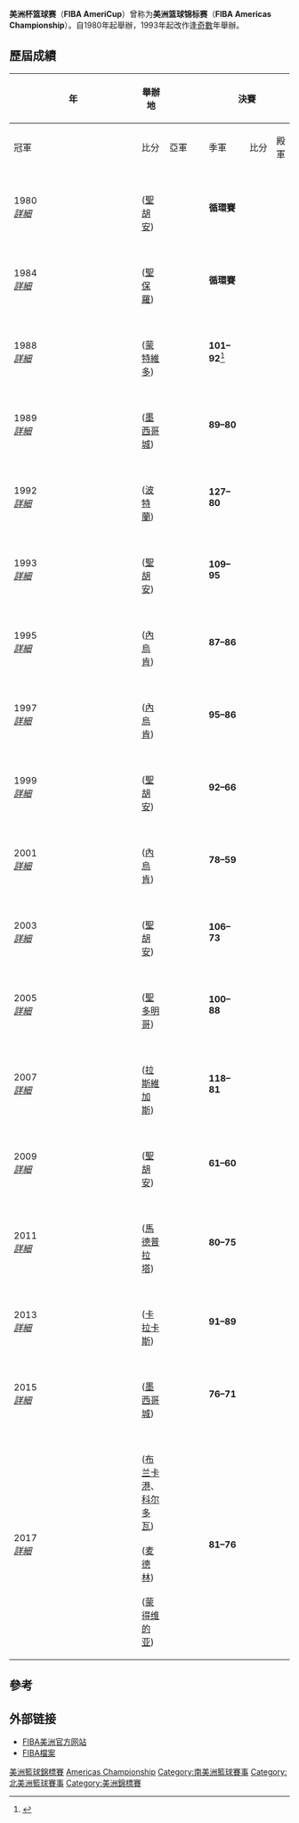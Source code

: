 {{Infobox sports league
| title = 美洲盃籃球賽
| Formerly = 美洲賽事
| current_season = 2017年美洲盃籃球賽
| logo = 
| pixels = 
| caption = 
| sport = 籃球
| fame = 
| motto = 
| founded = 1980年
| inaugural = [[1980年美洲籃球錦標賽|1980]]
| teams = 12
| country = [[美洲籃球協會|美洲籃球協會]]會員國
| continent = [[美洲籃球協會|美洲籃球協會]] ([[美洲|美洲]])
| champion = {{bk|United States}} (第7次)
| most_champs = {{bk|United States}} (7次)
| qualification = 
| website = [http://www.fibaamericas.com/ www.FIBAAmericas.com]
| singles =
| ceo =
| Director =
| TV =
| related_comps = [[Centrobasket|Centrobasket]] <br> [[南美洲籃球錦標賽|南美洲籃球錦標賽]]
| Founder = 
}}
'''美洲杯篮球赛'''（'''FIBA AmeriCup'''）曾称为'''美洲篮球锦标赛'''（'''FIBA Americas Championship'''）。自1980年起舉辦，1993年起改作逢[[奇數|奇數]]年舉辦。

==歷屆成績==
{| class=wikitable style="text-align:center; font-size:90%; width:100%"
|- bgcolor=#C1D8FF
!rowspan=2 width=5%|年
!rowspan=2 width=10%|舉辦地
!width=1% rowspan=35 bgcolor=ffffff|
!colspan=3|決賽
!width=1% rowspan=35 bgcolor=ffffff|
!colspan=3|季軍賽
|- bgcolor=#EFEFEF
!width=15%|冠軍
!width=9%|比分
!width=15%|亞軍
!width=15%|季軍
!width=9%|比分
!width=15%|殿軍
|-
|1980 <br /> ''[[1980年美洲籃球錦標賽|詳細]]''
|{{flag|Puerto Rico|1952}}<br /> ([[聖胡安_(波多黎各)|聖胡安]])
|'''{{bk-big|Puerto Rico|1952}}'''
|'''循環賽'''
|{{bk-big|Canada}}
|{{bk-big|Argentina}}
|'''循環賽'''
|{{bk-big|Brazil|1968}}
|- style="background:#D0E6FF;"
|1984 <br /> ''[[1984年美洲籃球錦標賽|詳細]]''
|{{flag|Brazil|1968}}<br /> ([[聖保羅_(巴西)|聖保羅]])
|'''{{bk-big|Brazil|1968}}'''
|'''循環賽'''
|{{bk-big|Uruguay}}
|{{bk-big|Canada}}
|'''循環賽'''
|{{bk-big|Panama}}
|-
|1988 <br /> ''[[1988年美洲籃球錦標賽|詳細]]''
|{{flag|Uruguay}}<br /> ([[蒙特維多|蒙特維多]])
|'''{{bk-big|Brazil|1968}}'''
|'''101–92'''<ref name="BRA vs PR">{{cite web| url=http://www.merdist.com/SJS060188.jpg| title=Brazil defeats P. R. for gold| publisher=The San Juan Star| accessdate=1988-06-01| archive-date=2018-10-03| archive-url=https://web.archive.org/web/20181003095855/http://www.merdist.com/SJS060188.jpg| dead-url=no}}</ref>
|{{bk-big|Puerto Rico|1952}}
|{{bk-big|Canada}}
|'''87–70'''
|{{bk-big|Uruguay}}
|- style="background:#D0E6FF;"
|1989 <br /> ''[[1989年美洲籃球錦標賽|詳細]]''
|{{flag|Mexico}}<br /> ([[墨西哥城|墨西哥城]])
|'''{{bk-big|Puerto Rico|1952}}'''
|'''89–80'''
|{{bk-big|USA}}
|{{bk-big|Brazil|1968}}
|'''158–124'''
|{{bk-big|Venezuela|1930}}
|-
|1992 <br /> ''[[1992年美洲籃球錦標賽|詳細]]''
|{{flag|United States}}<br /> ([[波特蘭_(奧勒岡州)|波特蘭]])
|'''{{bk-big|USA}}'''
|'''127–80'''
|{{bk-big|Venezuela|1930}}
|{{bk-big|Brazil}}
|'''93–91'''
|{{bk-big|Puerto Rico|1952}}
|- style="background:#D0E6FF;"
|1993 <br /> ''[[1993年美洲籃球錦標賽|詳細]]''
|{{flag|Puerto Rico|1952}}<br /> ([[聖胡安_(波多黎各)|聖胡安]])
|'''{{bk-big|USA}}'''
|'''109–95'''
|{{bk-big|Puerto Rico|1952}}
|{{bk-big|Argentina}}
|'''98–91'''
|{{bk-big|Brazil}}
|-
|1995 <br /> ''[[1995年美洲籃球錦標賽|詳細]]''
|{{flag|Argentina}}<br /> ([[內烏肯|內烏肯]])
|'''{{bk-big|Puerto Rico}}'''
|'''87–86'''
|{{bk-big|Argentina}}
|{{bk-big|Brazil}}
|'''97–77'''
|{{bk-big|Canada}}
|- style="background:#D0E6FF;"
|1997 <br /> ''[[1997年美洲籃球錦標賽|詳細]]''
|{{flag|Uruguay}}<br /> ([[內烏肯|內烏肯]])
|'''{{bk-big|USA}}'''
|'''95–86'''
|{{bk-big|Puerto Rico}}
|{{bk-big|Brazil}}
|'''76–75'''
|{{bk-big|Argentina}}
|-
|1999 <br /> ''[[1999年美洲籃球錦標賽|詳細]]''
|{{flag|Puerto Rico}}<br /> ([[聖胡安_(波多黎各)|聖胡安]])
|'''{{bk-big|USA}}'''
|'''92–66'''
|{{bk-big|Canada}}
|{{bk-big|Argentina}}
|'''103–101'''
|{{bk-big|Puerto Rico}}
|- style="background:#D0E6FF;"
|2001 <br /> ''[[2001年美洲籃球錦標賽|詳細]]''
|{{flag|Argentina}}<br /> ([[內烏肯|內烏肯]])
|'''{{bk-big|Argentina}}'''
|'''78–59'''
|{{bk-big|Brazil}}
|{{bk-big|Canada}}
|'''102–95'''
|{{bk-big|Puerto Rico}}
|-
|2003 <br /> ''[[2003年美洲籃球錦標賽|詳細]]''
|{{flag|Puerto Rico}}<br /> ([[聖胡安_(波多黎各)|聖胡安]])
|'''{{bk-big|USA}}'''
|'''106–73'''
|{{bk-big|Argentina}}
|{{bk-big|Puerto Rico}}
|'''79–66'''
|{{bk-big|Canada}}
|- style="background:#D0E6FF;"
|2005 <br /> ''[[2005年美洲籃球錦標賽|詳細]]''
|{{flag|Dominican Republic}}<br /> ([[聖多明哥|聖多明哥]])
|'''{{bk-big|Brazil}}'''
|'''100–88'''
|{{bk-big|Argentina}}
|{{bk-big|Venezuela|1930}}
|'''93–83'''
|{{bk-big|USA}}
|-
|2007 <br /> ''[[2007年美洲籃球錦標賽|詳細]]''
|{{flag|United States}}<br /> ([[拉斯維加斯|拉斯維加斯]])
|'''{{bk-big|USA}}'''
|'''118–81'''
|{{bk-big|Argentina}}
|{{bk-big|Puerto Rico}}
|'''111–107
|{{bk-big|Brazil}}
|- style="background:#D0E6FF;"
|2009 <br /> ''[[2009年美洲籃球錦標賽|詳細]]''
|{{flag|Puerto Rico}}<br /> ([[聖胡安_(波多黎各)|聖胡安]])
|'''{{bk-big|Brazil}}'''
|'''61–60'''
|{{bk-big|Puerto Rico}}
|{{bk-big|Argentina}}
|'''88–73'''
|{{bk-big|Canada}}
|-
|2011 <br /> ''[[2011年美洲籃球錦標賽|詳細]]''
|{{flag|Argentina}}<br /> ([[馬德普拉塔|馬德普拉塔]])
|'''{{bk-big|Argentina}}'''
|'''80–75'''
|{{bk-big|Brazil}}
|{{bk-big|Dominican Republic}}
|'''103–89'''
|{{bk-big|Puerto Rico}}
|-style="background:#D0E6FF;"
|2013 <br /> ''[[2013年美洲籃球錦標賽|詳細]]''
|{{flag|Venezuela}}<br /> ([[卡拉卡斯|卡拉卡斯]])
|'''{{bk-big|Mexico}}'''
|'''91–89'''
|{{bk-big|Puerto Rico}}
|{{bk-big|Argentina}}
|'''103–93'''
|{{bk-big|Dominican Republic}}
|- 
|2015<br /> ''[[2015年美洲籃球錦標賽|詳細]]''
|{{flag|Mexico}}<br /> ([[墨西哥城|墨西哥城]])
|'''{{bk-big|Venezuela}}'''
|'''76–71'''
|{{bk-big|Argentina}}
|{{bk-big|Canada}}
|'''87–86'''
|{{bk-big|Mexico}}
|- 
|2017<br /> ''[[2017年美洲盃篮球赛|詳細]]''
|{{flag|Argentina}}<br /> ([[布兰卡港|布兰卡港]]、[[科尔多瓦_(阿根廷)|科尔多瓦]])<br />{{flag|Colombia}}<br /> ([[麦德林|麦德林]])<br />{{flag|Uruguay}}<br /> ([[蒙得维的亚|蒙得维的亚]])
|'''{{bk-big|USA}}'''
|'''81–76'''
|{{bk-big|Argentina}}
|{{bk-big|Mexico}}
|'''79–65'''
|{{bk-big|U.S. Virgin Islands}}
|}

==參考==

{{reflist}}

==外部链接==
* [http://fibaamericas.com FIBA美洲官方网站] {{Wayback|url=http://fibaamericas.com/ |date=20200818213553 }}
* [http://archive.fiba.com/ FIBA檔案] {{Wayback|url=http://archive.fiba.com/ |date=20110712154540 }}

{{美洲籃球錦標賽}}
{{世界盃籃球賽}}
{{國際籃球}}


[[Category:美洲籃球錦標賽|]]
[[Category:國家隊間籃球比賽|Americas Championship]]
[[Category:南美洲籃球賽事|Category:南美洲籃球賽事]]
[[Category:北美洲籃球賽事|Category:北美洲籃球賽事]]
[[Category:美洲錦標賽|Category:美洲錦標賽]]